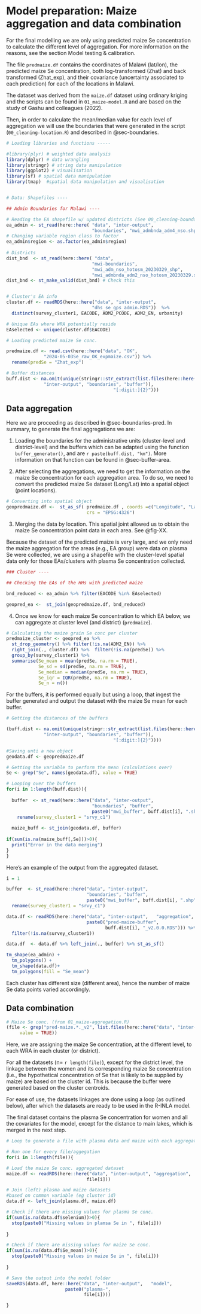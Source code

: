 # Model preparation: Maize aggregation and data combination

For the final modelling we are only using predicted maize Se concentration to calculate the different level of aggregation. For more information on the reasons, see the section Model testing & calibration.

The file `predmaize.df` contains the coordinates of Malawi (lat/lon), the predicted maize Se concentration, both log-transformed (Zhat) and back transformed (Zhat_exp), and their covariance (uncertainty associated to each prediction) for each of the locations in Malawi.

The dataset was derived from the `maize.df` dataset using ordinary kriging and the scripts can be found in `01_maize-model.R` and are based on the study of Gashu and colleagues (2022).

Then, in order to calculate the mean/median value for each level of aggregation we will use the boundaries that were generated in the script (`00_cleaning-location.R`) and described in @sec-boundaries.

```r


# Loading libraries and functions -----

#library(plyr) # weighted data analysis
library(dplyr) # data wrangling 
library(stringr) # string data manipulation 
library(ggplot2) # visualisation
library(sf) # spatial data manipulation
library(tmap)  #spatial data manipulation and visualisation


# Data: Shapefiles ----

## Admin Boundaries for Malawi ----

# Reading the EA shapefile w/ updated districts (See 00_cleaning-boundaries.R)
ea_admin <- st_read(here::here( "data", "inter-output", 
                                "boundaries", "mwi_admbnda_adm4_nso.shp"))
# Changing variable region class to factor
ea_admin$region <- as.factor(ea_admin$region)
                    
# Districts
dist_bnd  <- st_read(here::here( "data",
                                "mwi-boundaries",
                                "mwi_adm_nso_hotosm_20230329_shp", 
                                "mwi_admbnda_adm2_nso_hotosm_20230329.shp"))
dist_bnd <- st_make_valid(dist_bnd) # Check this


# Cluster's EA info
cluster.df <- readRDS(here::here("data", "inter-output", 
                                "dhs_se_gps_admin.RDS"))  %>% 
  distinct(survey_cluster1, EACODE, ADM2_PCODE, ADM2_EN, urbanity)

# Unique EAs where WRA potentially reside
EAselected <- unique(cluster.df$EACODE)

# Loading predicted maize Se conc.

predmaize.df <- read.csv(here::here("data", "OK",
              "2024-05-03Se_raw_OK_expmaize.csv")) %>% 
  rename(predSe = "Zhat_exp")

# Buffer distances
buff.dist <- na.omit(unique(stringr::str_extract(list.files(here::here("data", 
              "inter-output", "boundaries", "buffer")),
                                        "[:digit:]{2}")))


```


## Data aggregation

Here we are proceeding as described in @sec-boundaries-pred. In summary, to generate the final aggregations we are:

1. Loading the boundaries for the administrative units (cluster-level and district-level) and the buffers which can be adapted using the function `buffer_generator()`, and are `r paste(buff.dist, "km")`. More information on that function can be found in @sec-buffer-area.


2. After selecting the aggregations, we need to get the information on the maize Se concentration for each aggregation area. To do so, we need to convert the predicted maize Se dataset (Long/Lat) into a spatial object (point locations).

```r

# Converting into spatial object
geopredmaize.df <-  st_as_sf( predmaize.df , coords =c("Longitude", "Latitude"),
                              crs = "EPSG:4326")


```


3. Merging the data by location. This spatial joint allowed us to obtain the maize Se concentration point data in each area. See @fig-XX. 


::: {.callout-note}

Because the dataset of the predicted maize is very large, and we only need the maize aggregation for the areas (e.g., EA group) were data on plasma Se were collected, we are using a shapefile with the cluster-level spatial data only for those EAs/clusters with plasma Se concentration collected. 

:::


```r

### Cluster ----

## Checking the EAs of the HHs with predicted maize

bnd_reduced <- ea_admin %>% filter(EACODE %in% EAselected)

geopred_ea <-  st_join(geopredmaize.df, bnd_reduced)

```


4. Once we know for each maize Se concentration to which EA below, we can aggregate at cluster level (and district) (`predmaize`).

```r

# Calculating the maize grain Se conc per cluster
predmaize_cluster <- geopred_ea %>% 
  st_drop_geometry() %>% filter(!is.na(ADM2_EN)) %>% 
  right_join(., cluster.df) %>%  filter(!is.na(predSe)) %>% 
  group_by(survey_cluster1) %>% 
  summarise(Se_mean = mean(predSe, na.rm = TRUE), 
            Se_sd = sd(predSe, na.rm = TRUE), 
            Se_median = median(predSe, na.rm = TRUE), 
            Se_iqr = IQR(predSe, na.rm = TRUE), 
            Se_n = n()) 

```

For the buffers, it is performed equally but using a loop, that ingest the buffer generated and output the dataset with the maize Se mean for each buffer.

```r

# Getting the distances of the buffers

(buff.dist <- na.omit(unique(stringr::str_extract(list.files(here::here("data", 
              "inter-output", "boundaries", "buffer")),
                                        "[:digit:]{2}"))))

#Saving unti a new object
geodata.df <- geopredmaize.df

# Getting the variable to perform the mean (calculations over)
Se <- grep("Se", names(geodata.df), value = TRUE)

# Looping over the buffers
for(i in 1:length(buff.dist)){
  
  buffer  <- st_read(here::here("data", "inter-output",
                                "boundaries", "buffer",
                                paste0("mwi_buffer", buff.dist[i], ".shp"))) %>% 
    rename(survey_cluster1 = "srvy_c1")
  
  maize_buff <- st_join(geodata.df, buffer) 
  
if(sum(is.na(maize_buff[,Se]))>0){
  print("Error in the data merging")
}
}

```


Here's an example of the output from the aggregated dataset. 

```r

i = 1

buffer  <- st_read(here::here("data", "inter-output",
                              "boundaries", "buffer",
                              paste0("mwi_buffer", buff.dist[i], ".shp"))) %>% 
  rename(survey_cluster1 = "srvy_c1")

data.df <- readRDS(here::here("data", "inter-output",   "aggregation",  
                              paste0("pred-maize-buffer", 
                                     buff.dist[i], "_v2.0.0.RDS"))) %>% 
  filter(!is.na(survey_cluster1))

data.df  <- data.df %>% left_join(., buffer) %>% st_as_sf() 

tm_shape(ea_admin) +
  tm_polygons() +
  tm_shape(data.df)+
  tm_polygons(fill = "Se_mean") 


```

 
::: {.callout-note}

Each cluster has different size (different area), hence the number of maize Se data points varied accordingly. 

:::


## Data combination

```r

# Maize Se conc. (from 01_maize-aggregation.R)
(file <- grep("pred-maize.*._v2", list.files(here::here("data", "inter-output", "aggregation")), 
     value = TRUE))

```


Here, we are assigning the maize Se concentration, at the different level, to each WRA in each cluster (or district).

For all the datasets (n= `r length(file)`), except for the district level, the linkage between the women and its corresponding maize Se concentration (i.e., the hypothetical concentration of Se that is likely to be supplied by maize) are based on the cluster id. This is because the buffer were generated based on the cluster centroids. 

For ease of use, the datasets linkages are done using a loop (as outlined below), after which the datasets are ready to be used in the R-INLA model.

The final dataset contains the plasma Se concentration for women and all the covariates for the model, except for the distance to main lakes, which is merged in the next step.

```r

# Loop to generate a file with plasma data and maize with each aggregation unit

# Run one for every file/aggegation
for(i in 1:length(file)){

# Load the maize Se conc. aggregated dataset
maize.df <- readRDS(here::here("data", "inter-output", "aggregation", 
                              file[i]))

# Join (left) plasma and maize datasets
#based on common variable (eg cluster id)
data.df <- left_join(plasma.df, maize.df) 

# Check if there are missing values for plasma Se conc.
if(sum(is.na(data.df$selenium))>0){
  stop(paste0("Missing values in plamsa Se in ", file[i]))
  
}

# Check if there are missing values for maize Se conc.
if(sum(is.na(data.df$Se_mean))>0){
  stop(paste0("Missing values in maize Se in ", file[i]))
  
}

# Save the output into the model folder
saveRDS(data.df, here::here("data", "inter-output",   "model",  
                      paste0("plasma-", 
                             file[i])))

}


```
